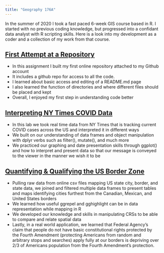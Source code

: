 ```yaml
---
title: "Geography 176A"
---
```


In the summer of 2020 I took a fast paced 6-week GIS course based in R. I started with no previous coding knowledge, but progressed into a confidant data analyst with R scripting skills. Here is a look into my development as a coder and a collection of my work from that course.


## [First Attempt at a Repository](https://github.com/Wes-Noble/hello-world)

- In this assignment I built my first online repository attached to my Github account
- It includes a github repo for access to all the code.
- I learned about basic access and editing of a README.md page
- I also learned the function of directories and where different files should be placed and kept
- Overall, I enjoyed my first step in understanding code better

## [Interpreting NY Times COVID Data](https://wes-noble.github.io/geog-176A-labs/lab-02.html)

- In this lab we took real time data from NY Times that is tracking current COVID cases across the US and interpreted it in different ways
- We built on our understanding of data frames and object manipulation with dplyr verbs such as filter(), mutate(), and much more
- We practiced our graphing and date presentation skills through ggplot() and how to interpret and present data so that our message is conveyed to the viewer in the manner we wish it to be

## [Quantifying & Qualifying the US Border Zone](https://wes-noble.github.io/geog-176A-labs/lab-03.html)

- Pulling raw data from online csv files mapping US state city, border, and state data, we joined and filtered multiple data frames to present tables and maps identifying cities furthest from the Canadian, Mexican, and United States borders
- We learned how useful ggrepel and gghighlight can be in data representation while mapping in R
- We developed our knowledge and skills in manipulating CRSs to be able to compare and relate spatial data
- Lastly, in a real world application, we learned that Federal Agency's claim that people do not have basic constitutional rights protected by the Fourth Amendment (protecting Americans from random and arbitrary stops and searches) apply fully at our borders is depriving over 2/3 of Americans population from the Fourth Amendment's protection.



